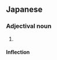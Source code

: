 ==Japanese==
{{ja-kanjitab|ちょく|k1=ちょっ|かん|てき|yomi=on}}

===Adjectival noun===
{{ja-adj|infl=na|ちょっかんてき}}

# {{alternative form of|直感的|lang=ja}}

====Inflection====
{{ja-na|ちょっかんてき}}
